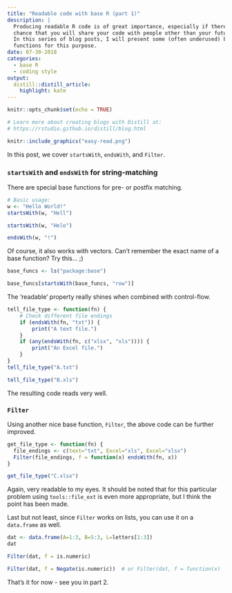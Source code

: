 ```yaml
---
title: "Readable code with base R (part 1)"
description: |
  Producing readable R code is of great importance, especially if there is a 
  chance that you will share your code with people other than your future self.
  In this series of blog posts, I will present some (often underused) base R 
  functions for this purpose.
date: 07-30-2018
categories:
  - base R
  - coding style
output:
  distill::distill_article:
    highlight: kate
---
```


```r
knitr::opts_chunk$set(echo = TRUE)

# Learn more about creating blogs with Distill at:
# https://rstudio.github.io/distill/blog.html

```

```r
knitr::include_graphics("easy-read.png")
```

In this post, we cover `startsWith`, `endsWith`, and `Filter`.

### `startsWith` and `endsWith` for string-matching

There are special base functions for pre- or postfix matching.

```r
# Basic usage:
w <- "Hello World!"
startsWith(w, "Hell")

startsWith(w, "Helo")

endsWith(w, "!")
```

Of course, it also works with vectors. Can't remember the exact name of a base function? Try this... ;)

```r
base_funcs <- ls("package:base")

base_funcs[startsWith(base_funcs, "row")]
```

The 'readable' property really shines when combined with control-flow.

```r
tell_file_type <- function(fn) {
    # Check different file endings
    if (endsWith(fn, "txt")) {
        print("A text file.")
    }
    if (any(endsWith(fn, c("xlsx", "xls")))) {
        print("An Excel file.")
    }
}
tell_file_type("A.txt")

tell_file_type("B.xls")
```

The resulting code reads very well.

### `Filter`
Using another nice base function, `Filter`, the above code can be further improved.

```r
get_file_type <- function(fn) {
  file_endings <- c(text="txt", Excel="xls", Excel="xlsx")  
  Filter(file_endings, f = function(x) endsWith(fn, x))
}

get_file_type("C.xlsx")
```

Again, very readable to my eyes. It should be noted that for this particular problem using `tools::file_ext` is even more appropriate, but I think the point has been made.

Last but not least, since `Filter` works on lists, you can use it on a `data.frame` as well.

```r
dat <- data.frame(A=1:3, B=5:3, L=letters[1:3])
dat

Filter(dat, f = is.numeric)

Filter(dat, f = Negate(is.numeric))  # or Filter(dat, f = function(x) !is.numeric(x))
```

That's it for now - see you in part 2.



